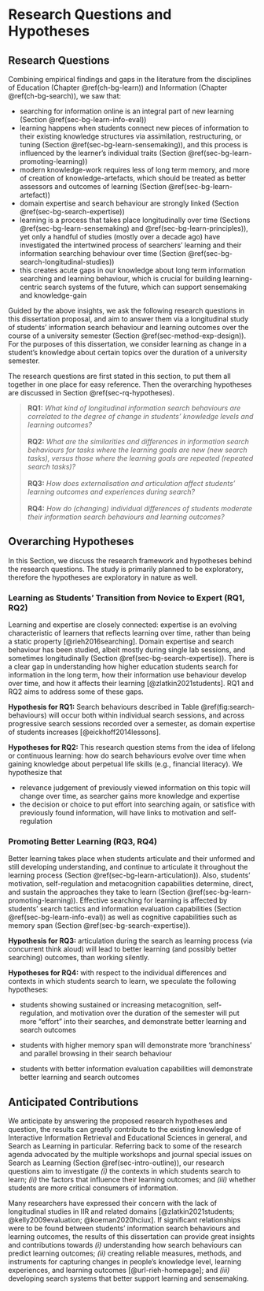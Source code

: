 # Research Questions and Hypotheses

## Research Questions {#sec-rq}

Combining empirical findings and gaps in the literature from the disciplines of Education (Chapter \@ref(ch-bg-learn)) and Information (Chapter \@ref(ch-bg-search)), we saw that:

- searching for information online is an integral part of new learning (Section \@ref(sec-bg-learn-info-eval))
- learning happens when students connect new pieces of information to their existing knowledge structures via assimilation, restructuring, or tuning (Section \@ref(sec-bg-learn-sensemaking)), and this process is influenced by the learner's individual traits (Section \@ref(sec-bg-learn-promoting-learning))
- modern knowledge-work requires less of long term memory, and more of creation of knowledge-artefacts, which should be treated as better assessors and outcomes of learning (Section \@ref(sec-bg-learn-artefact))
- domain expertise and search behaviour are strongly linked (Section \@ref(sec-bg-search-expertise))
- learning is a process that takes place longitudinally over time (Sections \@ref(sec-bg-learn-sensemaking) and \@ref(sec-bg-learn-principles)), yet only a handful of studies (mostly over a decade ago) have investigated the intertwined process of searchers' learning and their information searching behaviour over time (Section \@ref(sec-bg-search-longitudinal-studies))
- this creates acute gaps in our knowledge about long term information searching and learning behaviour, which is crucial for building learning-centric search systems of the future, which can support sensemaking and knowledge-gain

Guided by the above insights, we ask the following research questions in this dissertation proposal, and aim to answer them via a longitudinal study of students' information search behaviour and learning outcomes over the course of a university semester (Section \@ref(sec-method-exp-design)). For the purposes of this
dissertation, we consider learning as change in a student's knowledge
about certain topics over the duration of a university semester.

The research questions are first stated in this section, to put them all
together in one place for easy reference. Then the overarching
hypotheses are discussed in Section \@ref(sec-rq-hypotheses).

> **RQ1:** *What kind of longitudinal information search behaviours are correlated to the degree of change in students' knowledge levels and learning outcomes?*
\
\
> **RQ2:** *What are the similarities and differences in information search behaviours for tasks where the learning goals are new (new search tasks), versus those where the learning goals are repeated (repeated search tasks)?*
\
\
> **RQ3:** *How does externalisation and articulation affect students' learning outcomes and experiences during search?*
\
\
> **RQ4:** *How do (changing) individual differences of students moderate their information search behaviours and learning outcomes?*

## Overarching Hypotheses {#sec-rq-hypotheses}

In this Section, we discuss the research framework and hypotheses behind
the research questions. The study is primarily planned to be
exploratory, therefore the hypotheses are exploratory in nature as well.

### Learning as Students' Transition from Novice to Expert (RQ1, RQ2) {#sec-framework-rq1-rq2}

Learning and expertise are closely connected: expertise is an evolving
characteristic of learners that reflects learning over time, rather than
being a static property [@rieh2016searching]. Domain expertise and
search behaviour has been studied, albeit mostly during single lab
sessions, and sometimes longitudinally (Section \@ref(sec-bg-search-expertise)). There is a clear gap in
understanding how higher education students search for information in
the long term, how their information use behaviour develop over time,
and how it affects their learning [@zlatkin2021students]. RQ1 and RQ2
aims to address some of these gaps.

**Hypothesis for RQ1:** Search behaviours described in Table \@ref(fig:search-behaviours) will occur both within individual search sessions, and across progressive search sessions recorded over a semester, as domain expertise of students increases [@eickhoff2014lessons].

**Hypotheses for RQ2:** This research question stems from the idea of lifelong or continuous learning: how do search behaviours evolve over time when gaining knowledge about perpetual life skills (e.g., financial literacy). We hypothesize that

- relevance judgement of previously viewed information on this topic will change over time, as searcher gains more knowledge and expertise
- the decision or choice to put effort into searching again, or satisfice with previously found information, will have links to motivation and self-regulation

### Promoting Better Learning (RQ3, RQ4) {#sec-framework-rq3-rq4}

Better learning takes place when students articulate and their unformed
and still developing understanding, and continue to articulate it
throughout the learning process (Section \@ref(sec-bg-learn-articulation)). Also, students' motivation,
self-regulation and metacognition capabilities determine, direct, and
sustain the approaches they take to learn (Section \@ref(sec-bg-learn-promoting-learning)). Effective searching for
learning is affected by students' search tactics and information
evaluation capabilities (Section \@ref(sec-bg-learn-info-eval)) as well as cognitive capabilities
such as memory span (Section \@ref(sec-bg-search-expertise)).

**Hypothesis for RQ3:** articulation during the search as learning
process (via concurrent think aloud) will lead to better learning (and
possibly better searching) outcomes, than working silently.

**Hypotheses for RQ4:** with respect to the individual differences and
contexts in which students search to learn, we speculate the following
hypotheses:

- students showing sustained or increasing metacognition,
    self-regulation, and motivation over the duration of the semester
    will put more "effort" into their searches, and demonstrate better
    learning and search outcomes

- students with higher memory span will demonstrate more 'branchiness'
    and parallel browsing in their search behaviour

- students with better information evaluation capabilities will
    demonstrate better learning and search outcomes

## Anticipated Contributions {#sec-rq-diss-contributions}

We anticipate by answering the proposed research hypotheses and
question, the results can greatly contribute to the existing knowledge
of Interactive Information Retrieval and Educational Sciences in
general, and Search as Learning in particular. Referring back to some of
the research agenda advocated by the multiple workshops and journal
special issues on Search as Learning (Section
\@ref(sec-intro-outline)), our research questions aim to
investigate *(i)* the contexts in which students search to learn; *(ii)*
the factors that influence their learning outcomes; and *(iii)* whether
students are more critical consumers of information.

Many researchers have expressed their concern with the lack of
longitudinal studies in IIR and related domains
[@zlatkin2021students; @kelly2009evaluation; @koeman2020hciux]. If
significant relationships were to be found between students' information
search behaviours and learning outcomes, the results of this
dissertation can provide great insights and contributions towards *(i)*
understanding how search behaviours can predict learning outcomes;
*(ii)* creating reliable measures, methods, and instruments for
capturing changes in people's knowledge level, learning experiences, and
learning outcomes [@url-rieh-homepage]; and *(iii)* developing search
systems that better support learning and sensemaking.
